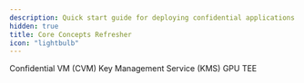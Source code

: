 ```yaml
---
description: Quick start guide for deploying confidential applications on Phala Cloud.
hidden: true
title: Core Concepts Refresher
icon: "lightbulb"
---
```


<Columns cols={3}>
  <Card
    img="/images/cvm (1).jpg"
    href="/phala-cloud/cvm/overview"
  >
    Confidential VM (CVM)
  </Card>
  <Card
    img="/images/KMS (1).jpg"
    href="/dstack/design-documents/key-management-protocol"
  >
    Key Management Service (KMS)
  </Card>
  <Card
    img="/images/confidential-ai-inference-overview.png"
    href="/phala-cloud/confidential-ai/overview"
  >
    GPU TEE
  </Card>
</Columns>
